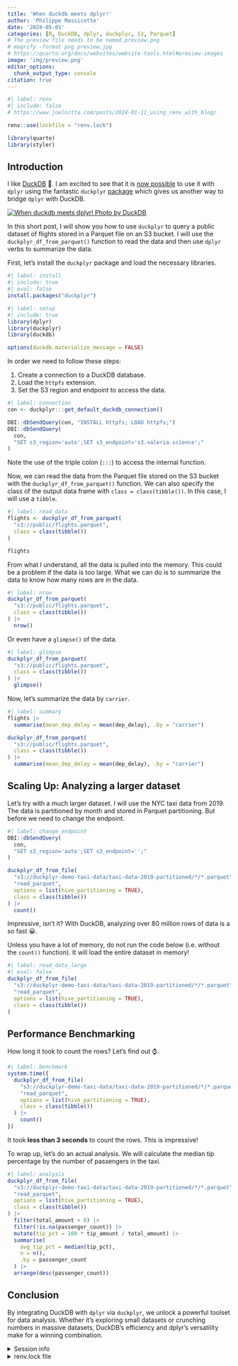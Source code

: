 ```yaml
---
title: 'When duckdb meets dplyr!'
author: 'Philippe Massicotte'
date: '2024-05-01'
categories: [R, DuckDB, dplyr, duckplyr, S3, Parquet]
# The preview file needs to be named preview.png
# mogrify -format png preview.jpg
# https://quarto.org/docs/websites/website-tools.html#preview-images
image: 'img/preview.png'
editor_options:
  chunk_output_type: console
citation: true
---
```


```r
#| label: renv
#| include: false
# https://www.joelnitta.com/posts/2024-01-11_using_renv_with_blog/

renv::use(lockfile = "renv.lock")

library(quarto)
library(styler)
```

## Introduction

I like [DuckDB](https://duckdb.org/) &#x1F986;. I am excited to see that it is [now possible](https://duckdb.org/2024/04/02/duckplyr.html) to use it with `dplyr` using the fantastic `duckplyr` [package](https://duckdblabs.github.io/duckplyr/) which gives us another way to bridge `dplyr` with DuckDB.

[![When duckdb meets dplyr! Photo by DuckDB](https://duckdb.org/images/blog/duckplyr/duckplyr.png)](https://duckdb.org/2024/04/02/duckplyr.html){fig-alt="Hex logos of dplyr and duckdb" fig-align="center"}

In this short post, I will show you how to use `duckplyr` to query a public dataset of flights stored in a Parquet file on an S3 bucket. I will use the `duckplyr_df_from_parquet()` function to read the data and then use `dplyr` verbs to summarize the data.

First, let's install the `duckplyr` package and load the necessary libraries.

```r
#| label: install
#| include: true
#| eval: false
install.packages("duckplyr")
```

```r
#| label: setup
#| include: true
library(dplyr)
library(duckplyr)
library(duckdb)

options(duckdb.materialize_message = FALSE)
```

In order we need to follow these steps:

1. Create a connection to a DuckDB database.
2. Load the `httpfs` extension.
3. Set the S3 region and endpoint to access the data.

```r
#| label: connection
con <- duckplyr:::get_default_duckdb_connection()

DBI::dbSendQuery(con, "INSTALL httpfs; LOAD httpfs;")
DBI::dbSendQuery(
  con,
  "SET s3_region='auto';SET s3_endpoint='s3.valeria.science';"
)
```

::: {.callout-note}
Note the use of the triple colon (`:::`) to access the internal function.
:::

Now, we can read the data from the Parquet file stored on the S3 bucket with the `duckplyr_df_from_parquet()` function. We can also specify the class of the output data frame with `class = class(tibble())`. In this case, I will use a `tibble`.

```r
#| label: read_data
flights <- duckplyr_df_from_parquet(
  "s3://public/flights.parquet",
  class = class(tibble())
)

flights
```

From what I understand, all the data is pulled into the memory. This could be a problem if the data is too large. What we can do is to summarize the data to know how many rows are in the data.

```r
#| label: nrow
duckplyr_df_from_parquet(
  "s3://public/flights.parquet",
  class = class(tibble())
) |>
  nrow()
```

Or even have a `glimpse()` of the data.

```r
#| label: glimpse
duckplyr_df_from_parquet(
  "s3://public/flights.parquet",
  class = class(tibble())
) |>
  glimpse()
```

Now, let's summarize the data by `carrier`.

```r
#| label: summary
flights |>
  summarise(mean_dep_delay = mean(dep_delay), .by = "carrier")

duckplyr_df_from_parquet(
  "s3://public/flights.parquet",
  class = class(tibble())
) |>
  summarise(mean_dep_delay = mean(dep_delay), .by = "carrier")
```

## Scaling Up: Analyzing a larger dataset

Let's try with a much larger dataset. I will use the NYC taxi data from 2019. The data is partitioned by month and stored in Parquet partitioning. But before we need to change the endpoint.

```r
#| label: change_endpoint
DBI::dbSendQuery(
  con,
  "SET s3_region='auto';SET s3_endpoint='';"
)

duckplyr_df_from_file(
  "s3://duckplyr-demo-taxi-data/taxi-data-2019-partitioned/*/*.parquet",
  "read_parquet",
  options = list(hive_partitioning = TRUE),
  class = class(tibble())
) |>
  count()
```

Impressive, isn't it? With DuckDB, analyzing over 80 million rows of data is a so fast &#128512;.

::: {.callout-warning}
Unless you have a lot of memory, do not run the code below (i.e. without the `count()` function). It will load the entire dataset in memory!

```r
#| label: read_data_large
#| eval: false
duckplyr_df_from_file(
  "s3://duckplyr-demo-taxi-data/taxi-data-2019-partitioned/*/*.parquet",
  "read_parquet",
  options = list(hive_partitioning = TRUE),
  class = class(tibble())
)
```

:::

## Performance Benchmarking

How long it took to count the rows? Let's find out &#8986;.

```r
#| label: benchmark
system.time({
  duckplyr_df_from_file(
    "s3://duckplyr-demo-taxi-data/taxi-data-2019-partitioned/*/*.parquet",
    "read_parquet",
    options = list(hive_partitioning = TRUE),
    class = class(tibble())
  ) |>
    count()
})
```

It took **less than 3 seconds** to count the rows. This is impressive!

To wrap up, let's do an actual analysis. We will calculate the median tip percentage by the number of passengers in the taxi.

```r
#| label: analysis
duckplyr_df_from_file(
  "s3://duckplyr-demo-taxi-data/taxi-data-2019-partitioned/*/*.parquet",
  "read_parquet",
  options = list(hive_partitioning = TRUE),
  class = class(tibble())
) |>
  filter(total_amount > 0) |>
  filter(!is.na(passenger_count)) |>
  mutate(tip_pct = 100 * tip_amount / total_amount) |>
  summarise(
    avg_tip_pct = median(tip_pct),
    n = n(),
    .by = passenger_count
  ) |>
  arrange(desc(passenger_count))
```

## Conclusion

By integrating DuckDB with `dplyr` via `duckplyr`, we unlock a powerful toolset for data analysis. Whether it's exploring small datasets or crunching numbers in massive datasets, DuckDB's efficiency and dplyr's versatility make for a winning combination.

<details>
  
<summary>Session info</summary>

```r
#| label: sessioninfo
options(width = 120)
devtools::session_info()
```

</details>

<details>

<summary>renv.lock file</summary>

```.json

```

</details>
